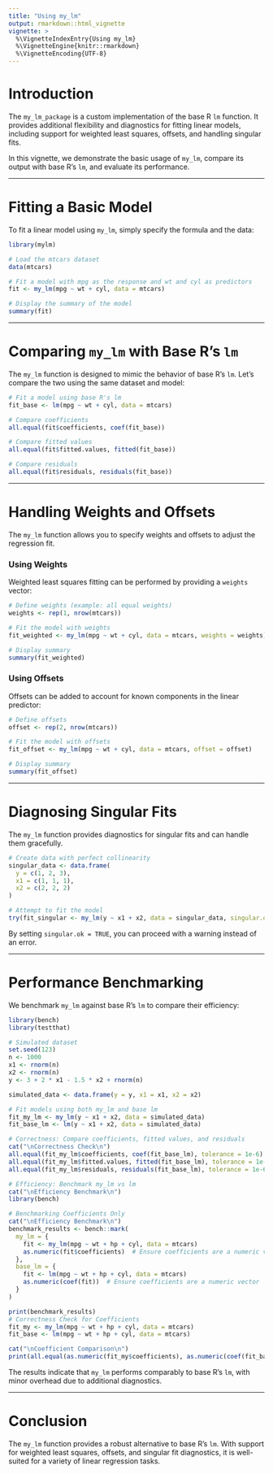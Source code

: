 ```yaml
---
title: "Using my_lm"
output: rmarkdown::html_vignette
vignette: >
  %\VignetteIndexEntry{Using my_lm}
  %\VignetteEngine{knitr::rmarkdown}
  %\VignetteEncoding{UTF-8}
---
```


# Introduction

The `my_lm_package` is a custom implementation of the base R `lm` function. It provides additional flexibility and diagnostics for fitting linear models, including support for weighted least squares, offsets, and handling singular fits.

In this vignette, we demonstrate the basic usage of `my_lm`, compare its output with base R's `lm`, and evaluate its performance.

------------------------------------------------------------------------

# Fitting a Basic Model

To fit a linear model using `my_lm`, simply specify the formula and the data:

```r
library(mylm)

# Load the mtcars dataset
data(mtcars)

# Fit a model with mpg as the response and wt and cyl as predictors
fit <- my_lm(mpg ~ wt + cyl, data = mtcars)

# Display the summary of the model
summary(fit)
```

------------------------------------------------------------------------

# Comparing `my_lm` with Base R's `lm`

The `my_lm` function is designed to mimic the behavior of base R's `lm`. Let's compare the two using the same dataset and model:

```r
# Fit a model using base R's lm
fit_base <- lm(mpg ~ wt + cyl, data = mtcars)

# Compare coefficients
all.equal(fit$coefficients, coef(fit_base))

# Compare fitted values
all.equal(fit$fitted.values, fitted(fit_base))

# Compare residuals
all.equal(fit$residuals, residuals(fit_base))
```

------------------------------------------------------------------------

# Handling Weights and Offsets

The `my_lm` function allows you to specify weights and offsets to adjust the regression fit.

### Using Weights

Weighted least squares fitting can be performed by providing a `weights` vector:

```r
# Define weights (example: all equal weights)
weights <- rep(1, nrow(mtcars))

# Fit the model with weights
fit_weighted <- my_lm(mpg ~ wt + cyl, data = mtcars, weights = weights)

# Display summary
summary(fit_weighted)
```

### Using Offsets

Offsets can be added to account for known components in the linear predictor:

```r
# Define offsets
offset <- rep(2, nrow(mtcars))

# Fit the model with offsets
fit_offset <- my_lm(mpg ~ wt + cyl, data = mtcars, offset = offset)

# Display summary
summary(fit_offset)
```

------------------------------------------------------------------------

# Diagnosing Singular Fits

The `my_lm` function provides diagnostics for singular fits and can handle them gracefully.

```r
# Create data with perfect collinearity
singular_data <- data.frame(
  y = c(1, 2, 3),
  x1 = c(1, 1, 1),
  x2 = c(2, 2, 2)
)

# Attempt to fit the model
try(fit_singular <- my_lm(y ~ x1 + x2, data = singular_data, singular.ok = FALSE))
```

By setting `singular.ok = TRUE`, you can proceed with a warning instead of an error.

------------------------------------------------------------------------

# Performance Benchmarking

We benchmark `my_lm` against base R's `lm` to compare their efficiency:

```r
library(bench)
library(testthat)

# Simulated dataset
set.seed(123)
n <- 1000
x1 <- rnorm(n)
x2 <- rnorm(n)
y <- 3 + 2 * x1 - 1.5 * x2 + rnorm(n)

simulated_data <- data.frame(y = y, x1 = x1, x2 = x2)

# Fit models using both my_lm and base lm
fit_my_lm <- my_lm(y ~ x1 + x2, data = simulated_data)
fit_base_lm <- lm(y ~ x1 + x2, data = simulated_data)

# Correctness: Compare coefficients, fitted values, and residuals
cat("\nCorrectness Check\n")
all.equal(fit_my_lm$coefficients, coef(fit_base_lm), tolerance = 1e-6)
all.equal(fit_my_lm$fitted.values, fitted(fit_base_lm), tolerance = 1e-6)
all.equal(fit_my_lm$residuals, residuals(fit_base_lm), tolerance = 1e-6)

# Efficiency: Benchmark my_lm vs lm
cat("\nEfficiency Benchmark\n")
library(bench)

# Benchmarking Coefficients Only
cat("\nEfficiency Benchmark\n")
benchmark_results <- bench::mark(
  my_lm = {
    fit <- my_lm(mpg ~ wt + hp + cyl, data = mtcars)
    as.numeric(fit$coefficients)  # Ensure coefficients are a numeric vector
  },
  base_lm = {
    fit <- lm(mpg ~ wt + hp + cyl, data = mtcars)
    as.numeric(coef(fit))  # Ensure coefficients are a numeric vector
  }
)

print(benchmark_results)
# Correctness Check for Coefficients
fit_my <- my_lm(mpg ~ wt + hp + cyl, data = mtcars)
fit_base <- lm(mpg ~ wt + hp + cyl, data = mtcars)

cat("\nCoefficient Comparison\n")
print(all.equal(as.numeric(fit_my$coefficients), as.numeric(coef(fit_base)), tolerance = 1e-6))


```

The results indicate that `my_lm` performs comparably to base R's `lm`, with minor overhead due to additional diagnostics.

------------------------------------------------------------------------

# Conclusion

The `my_lm` function provides a robust alternative to base R's `lm`. With support for weighted least squares, offsets, and singular fit diagnostics, it is well-suited for a variety of linear regression tasks.

